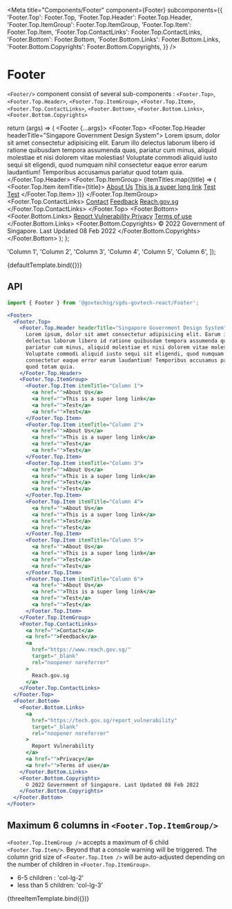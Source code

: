 
<Meta
  title="Components/Footer"
  component={Footer}
  subcomponents={{
    'Footer.Top': Footer.Top,
    'Footer.Top.Header': Footer.Top.Header,
    'Footer.Top.ItemGroup': Footer.Top.ItemGroup,
    'Footer.Top.Item': Footer.Top.Item,
    'Footer.Top.ContactLinks': Footer.Top.ContactLinks,
    'Footer.Bottom': Footer.Bottom,
    'Footer.Bottom.Links': Footer.Bottom.Links,
    'Footer.Bottom.Copyrights': Footer.Bottom.Copyrights,
  }}
/>

# Footer

`<Footer/>` component consist of several sub-components :
`<Footer.Top>`, `<Footer.Top.Header>`, `<Footer.Top.ItemGroup>`, `<Footer.Top.Item>`, `<Footer.Top.ContactLinks>`, `<Footer.Bottom>`, `<Footer.Bottom.Links>`, `<Footer.Bottom.Copyrights>`

  return (args) => (
    <Footer {...args}>
      <Footer.Top>
        <Footer.Top.Header headerTitle="Singapore Government Design System">
          Lorem ipsum, dolor sit amet consectetur adipisicing elit. Earum illo
          delectus laborum libero id ratione quibusdam tempora assumenda quas,
          pariatur cum minus, aliquid molestiae et nisi dolorem vitae molestias!
          Voluptate commodi aliquid iusto sequi sit eligendi, quod numquam nihil
          consectetur eaque error earum laudantium! Temporibus accusamus
          pariatur quod totam quia.
        </Footer.Top.Header>
        <Footer.Top.ItemGroup>
          {itemTitles.map((title) => (
            <Footer.Top.Item itemTitle={title}>
              <a href="">About Us</a>
              <a href="">This is a super long link</a>
              <a href="">Test</a>
              <a href="">Test</a>
            </Footer.Top.Item>
          ))}
        </Footer.Top.ItemGroup>
        <Footer.Top.ContactLinks>
          <a href="">Contact</a>
          <a href="">Feedback</a>
          <a
            href="https://www.reach.gov.sg/"
            target="_blank"
            rel="noopener noreferrer"
          >
            Reach.gov.sg
          </a>
        </Footer.Top.ContactLinks>
      </Footer.Top>
      <Footer.Bottom>
        <Footer.Bottom.Links>
          <a
            href="https://tech.gov.sg/report_vulnerability"
            target="_blank"
            rel="noopener noreferrer"
          >
            Report Vulnerability
          </a>
          <a href="">Privacy</a>
          <a href="">Terms of use</a>
        </Footer.Bottom.Links>
        <Footer.Bottom.Copyrights>
          © 2022 Government of Singapore. Last Updated 08 Feb 2022
        </Footer.Bottom.Copyrights>
      </Footer.Bottom>
    </Footer>
  );
};

  'Column 1',
  'Column 2',
  'Column 3',
  'Column 4',
  'Column 5',
  'Column 6',
]);

<Canvas>
  <Story name="Default">{defaultTemplate.bind({})}</Story>
</Canvas>

## API

```jsx
import { Footer } from '@govtechsg/sgds-govtech-react/Footer';
```

<ArgsTable story="Default" />

```jsx
<Footer>
  <Footer.Top>
    <Footer.Top.Header headerTitle="Singapore Government Design System">
      Lorem ipsum, dolor sit amet consectetur adipisicing elit. Earum illo
      delectus laborum libero id ratione quibusdam tempora assumenda quas,
      pariatur cum minus, aliquid molestiae et nisi dolorem vitae molestias!
      Voluptate commodi aliquid iusto sequi sit eligendi, quod numquam nihil
      consectetur eaque error earum laudantium! Temporibus accusamus pariatur
      quod totam quia.
    </Footer.Top.Header>
    <Footer.Top.ItemGroup>
      <Footer.Top.Item itemTitle="Column 1">
        <a href="">About Us</a>
        <a href="">This is a super long link</a>
        <a href="">Test</a>
        <a href="">Test</a>
      </Footer.Top.Item>
      <Footer.Top.Item itemTitle="Column 2">
        <a href="">About Us</a>
        <a href="">This is a super long link</a>
        <a href="">Test</a>
        <a href="">Test</a>
      </Footer.Top.Item>
      <Footer.Top.Item itemTitle="Column 3">
        <a href="">About Us</a>
        <a href="">This is a super long link</a>
        <a href="">Test</a>
        <a href="">Test</a>
      </Footer.Top.Item>
      <Footer.Top.Item itemTitle="Column 4">
        <a href="">About Us</a>
        <a href="">This is a super long link</a>
        <a href="">Test</a>
        <a href="">Test</a>
      </Footer.Top.Item>
      <Footer.Top.Item itemTitle="Column 5">
        <a href="">About Us</a>
        <a href="">This is a super long link</a>
        <a href="">Test</a>
        <a href="">Test</a>
      </Footer.Top.Item>
      <Footer.Top.Item itemTitle="Column 6">
        <a href="">About Us</a>
        <a href="">This is a super long link</a>
        <a href="">Test</a>
        <a href="">Test</a>
      </Footer.Top.Item>
    </Footer.Top.ItemGroup>
    <Footer.Top.ContactLinks>
      <a href="">Contact</a>
      <a href="">Feedback</a>
      <a
        href="https://www.reach.gov.sg/"
        target="_blank"
        rel="noopener noreferrer"
      >
        Reach.gov.sg
      </a>
    </Footer.Top.ContactLinks>
  </Footer.Top>
  <Footer.Bottom>
    <Footer.Bottom.Links>
      <a
        href="https://tech.gov.sg/report_vulnerability"
        target="_blank"
        rel="noopener noreferrer"
      >
        Report Vulnerability
      </a>
      <a href="">Privacy</a>
      <a href="">Terms of use</a>
    </Footer.Bottom.Links>
    <Footer.Bottom.Copyrights>
      © 2022 Government of Singapore. Last Updated 08 Feb 2022
    </Footer.Bottom.Copyrights>
  </Footer.Bottom>
</Footer>
```

## Maximum 6 columns in `<Footer.Top.ItemGroup/>`

`<Footer.Top.ItemGroup />` accepts a maximum of 6 child `<Footer.Top.Item/>`. Beyond that a console warning will be triggered.
The column grid size of `<Footer.Top.Item />` will be auto-adjusted depending on the number of children in `<Footer.Top.ItemGroup>`.

- 6-5 children : 'col-lg-2'
- less than 5 children: 'col-lg-3'

<Canvas>
  <Story name="FooterTopItem col size">{threeItemTemplate.bind({})}</Story>
</Canvas>
